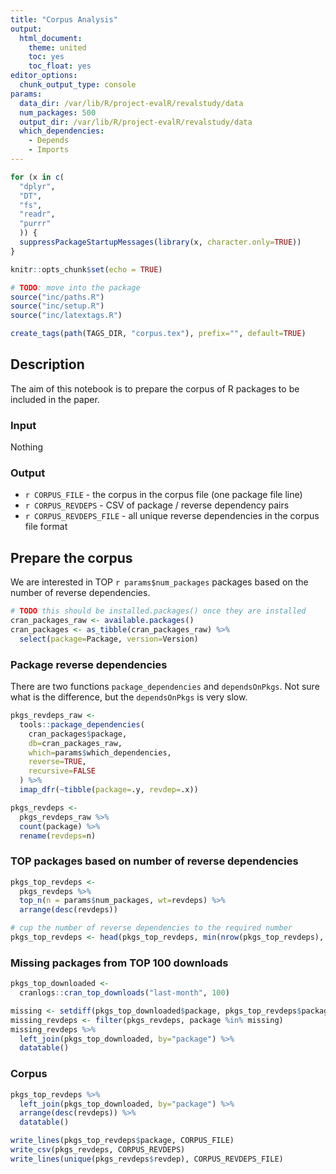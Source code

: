 ```yaml
---
title: "Corpus Analysis"
output: 
  html_document: 
    theme: united
    toc: yes
    toc_float: yes
editor_options: 
  chunk_output_type: console
params:
  data_dir: /var/lib/R/project-evalR/revalstudy/data
  num_packages: 500
  output_dir: /var/lib/R/project-evalR/revalstudy/data
  which_dependencies:
    - Depends
    - Imports
---
```


```r
for (x in c(
  "dplyr", 
  "DT", 
  "fs", 
  "readr",
  "purrr"
  )) {
  suppressPackageStartupMessages(library(x, character.only=TRUE))
}

knitr::opts_chunk$set(echo = TRUE)

# TODO: move into the package
source("inc/paths.R")
source("inc/setup.R")
source("inc/latextags.R")

create_tags(path(TAGS_DIR, "corpus.tex"), prefix="", default=TRUE)
```

## Description

The aim of this notebook is to prepare the corpus of R packages to be included in the paper.

### Input

Nothing

### Output

- ``r CORPUS_FILE`` - the corpus in the corpus file (one package file line)
- ``r CORPUS_REVDEPS`` - CSV of package / reverse dependency pairs
- ``r CORPUS_REVDEPS_FILE`` - all unique reverse dependencies in the corpus file format

## Prepare the corpus

We are interested in TOP `r params$num_packages` packages based on the number of reverse dependencies.

```r
# TODO this should be installed.packages() once they are installed
cran_packages_raw <- available.packages()
cran_packages <- as_tibble(cran_packages_raw) %>%
  select(package=Package, version=Version)
```

### Package reverse dependencies

There are two functions `package_dependencies` and `dependsOnPkgs`.
Not sure what is the difference, but the `dependsOnPkgs` is very slow.

```r
pkgs_revdeps_raw <- 
  tools::package_dependencies(
    cran_packages$package,
    db=cran_packages_raw,
    which=params$which_dependencies,
    reverse=TRUE,
    recursive=FALSE
  ) %>% 
  imap_dfr(~tibble(package=.y, revdep=.x))

pkgs_revdeps <- 
  pkgs_revdeps_raw %>%
  count(package) %>%
  rename(revdeps=n)
```

### TOP packages based on number of reverse dependencies

```r
pkgs_top_revdeps <-
  pkgs_revdeps %>%
  top_n(n = params$num_packages, wt=revdeps) %>%
  arrange(desc(revdeps))

# cup the number of reverse dependencies to the required number
pkgs_top_revdeps <- head(pkgs_top_revdeps, min(nrow(pkgs_top_revdeps), params$num_packages))
```

### Missing packages from TOP 100 downloads

```r
pkgs_top_downloaded <-
  cranlogs::cran_top_downloads("last-month", 100)
```

```r
missing <- setdiff(pkgs_top_downloaded$package, pkgs_top_revdeps$package)
missing_revdeps <- filter(pkgs_revdeps, package %in% missing)
missing_revdeps %>%
  left_join(pkgs_top_downloaded, by="package") %>%
  datatable()
```

### Corpus

```r
pkgs_top_revdeps %>%
  left_join(pkgs_top_downloaded, by="package") %>%
  arrange(desc(revdeps)) %>%
  datatable()
```

```r
write_lines(pkgs_top_revdeps$package, CORPUS_FILE)
write_csv(pkgs_revdeps, CORPUS_REVDEPS)
write_lines(unique(pkgs_revdeps$revdep), CORPUS_REVDEPS_FILE)
```
